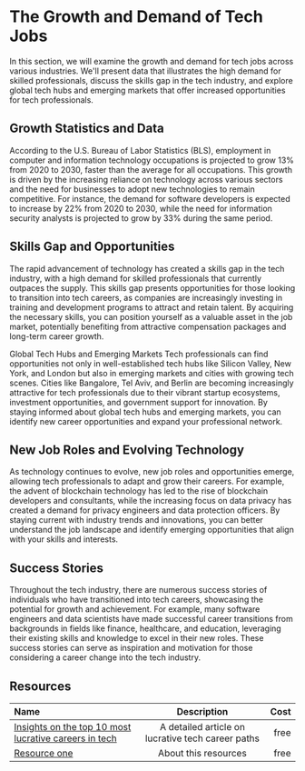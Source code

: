 # The Growth and Demand of Tech Jobs

In this section, we will examine the growth and demand for tech jobs across various industries. We'll present data that
illustrates the high demand for skilled professionals, discuss the skills gap in the tech industry, and explore global
tech hubs and emerging markets that offer increased opportunities for tech professionals.

## Growth Statistics and Data

According to the U.S. Bureau of Labor Statistics (BLS), employment in computer and information technology occupations is
projected to grow 13% from 2020 to 2030, faster than the average for all occupations. This growth is driven by the
increasing reliance on technology across various sectors and the need for businesses to adopt new technologies to remain
competitive. For instance, the demand for software developers is expected to increase by 22% from 2020 to 2030, while the
need for information security analysts is projected to grow by 33% during the same period.

## Skills Gap and Opportunities

The rapid advancement of technology has created a skills gap in the tech industry, with a high demand for skilled
professionals that currently outpaces the supply. This skills gap presents opportunities for those looking to transition
into tech careers, as companies are increasingly investing in training and development programs to attract and retain talent.
By acquiring the necessary skills, you can position yourself as a valuable asset in the job market, potentially benefiting
from attractive compensation packages and long-term career growth.

Global Tech Hubs and Emerging Markets
Tech professionals can find opportunities not only in well-established tech hubs like Silicon Valley, New York, and London
but also in emerging markets and cities with growing tech scenes. Cities like Bangalore, Tel Aviv, and Berlin are becoming
increasingly attractive for tech professionals due to their vibrant startup ecosystems, investment opportunities, and
government support for innovation. By staying informed about global tech hubs and emerging markets, you can identify new
career opportunities and expand your professional network.

## New Job Roles and Evolving Technology

As technology continues to evolve, new job roles and opportunities emerge, allowing tech professionals to adapt and grow
their careers. For example, the advent of blockchain technology has led to the rise of blockchain developers and consultants,
while the increasing focus on data privacy has created a demand for privacy engineers and data protection officers.
By staying current with industry trends and innovations, you can better understand the job landscape and identify emerging
opportunities that align with your skills and interests.

## Success Stories

Throughout the tech industry, there are numerous success stories of individuals who have transitioned into tech careers,
showcasing the potential for growth and achievement. For example, many software engineers and data scientists have made
successful career transitions from backgrounds in fields like finance, healthcare, and education, leveraging their existing
skills and knowledge to excel in their new roles. These success stories can serve as inspiration and motivation for those
considering a career change into the tech industry.

## Resources

| Name   | Description | Cost |
| :----- | :----: | ----: |
| [Insights on the top 10 most lucrative careers in tech ](https://insight.ng/tech/lucrative-careers-in-tech/)    |  A detailed article on lucrative tech career paths   |   free |
| [Resource one](https://example.com/)    |  About this resources   |   free |
